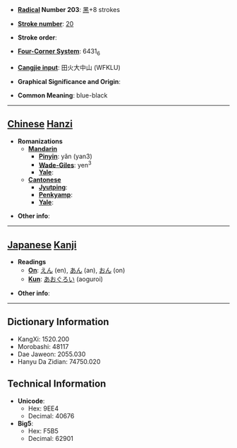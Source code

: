 * '''[[Wiktionary:Chinese radical index| Radical]] Number 203''': [[Wiktionary:Chinese radical index 黑|黑]]+8 strokes

* '''[[Wiktionary:Chinese total strokes index|Stroke number]]''': [[Wiktionary:Chinese total strokes index 20|20]]

* '''Stroke order''': 

* '''[[Wiktionary:Chinese four corner index|Four-Corner System]]''': 6431<sub>6</sub>

* '''[[Wiktionary:Chinese Cangjie index|Cangjie input]]''': 田火大中山 (WFKLU)

* '''Graphical Significance and Origin''': 

* '''Common Meaning''': blue-black

----

== [[Chinese]] [[Hanzi]] ==

* '''Romanizations'''
** '''[[Mandarin]]'''
*** '''[[Pinyin]]''': yǎn (yan3)
*** '''[[Wade-Giles]]''': yen<sup>3</sup>
*** '''[[Yale]]''': 
** '''[[Cantonese]]'''
*** '''[[Jyutping]]''':
*** '''[[Penkyamp]]''': 
*** '''[[Yale]]''': 

* '''Other info''': 

----

== [[Japanese]] [[Kanji]] ==

* '''Readings'''
** '''[[On]]''': [[えん]] (en), [[あん]] (an), [[おん]] (on)
** '''[[Kun]]''': [[あおぐろい]] (aoguroi)

* '''Other info''':  

----

== Dictionary Information ==

* KangXi: 1520.200
* Morobashi: 48117
* Dae Jaweon: 2055.030
* Hanyu Da Zidian: 74750.020

== Technical Information ==

* '''Unicode''':
** Hex: 9EE4
** Decimal: 40676
* '''Big5''':
** Hex: F5B5
** Decimal: 62901